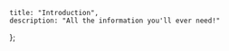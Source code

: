 
	title: "Introduction",
	description: "All the information you'll ever need!"
};

<Title />

# HEADING EXAMPLES

# h1
## h2
### h3

**Custom MDX Components with React Hooks**

`<Stat jsonEntry="numBans" defaultValue="0" />` ➡️ <Stat jsonEntry="numBans" defaultValue="0" />

<Status/>

**MDX Code components**

This is a single-tick `code` component. 

These (three-tick) codeblock is rendered with Shiki:

```luau

-- Luau

local owner: Player = game:GetService("Players"):FindFirstChild("OCboy3")
```

```mdx-ts

// TypeScript

const x = 1;
```

<BMFView/>